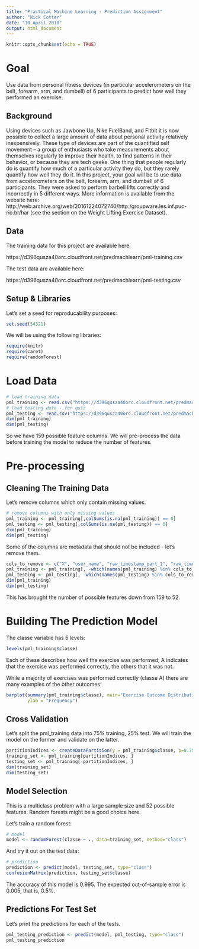 ```yaml
---
title: "Practical Machine Learning - Prediction Assignment"
author: "Nick Cotter"
date: "10 April 2018"
output: html_document
---
```


```r
knitr::opts_chunk$set(echo = TRUE)
```


# Goal

Use data from personal fitness devices (in particular accelerometers on the belt, forearm, arm, and dumbell) of 6 participants to predict how well they performed an exercise.

## Background

Using devices such as Jawbone Up, Nike FuelBand, and Fitbit it is now possible to collect a large amount of data about personal activity relatively inexpensively. These type of devices are part of the quantified self movement – a group of enthusiasts who take measurements about themselves regularly to improve their health, to find patterns in their behavior, or because they are tech geeks. One thing that people regularly do is quantify how much of a particular activity they do, but they rarely quantify how well they do it. In this project, your goal will be to use data from accelerometers on the belt, forearm, arm, and dumbell of 6 participants. They were asked to perform barbell lifts correctly and incorrectly in 5 different ways. More information is available from the website here: http://web.archive.org/web/20161224072740/http:/groupware.les.inf.puc-rio.br/har 
(see the section on the Weight Lifting Exercise Dataset).

## Data

The training data for this project are available here:

https://d396qusza40orc.cloudfront.net/predmachlearn/pml-training.csv

The test data are available here:

https://d396qusza40orc.cloudfront.net/predmachlearn/pml-testing.csv


## Setup & Libraries

Let's set a seed for reproducability purposes:
```r
set.seed(54321)
```

We will be using the following libraries:
```r
require(knitr)
require(caret)
require(randomForest)
```

# Load Data

```r
# load training data
pml_training <- read.csv("https://d396qusza40orc.cloudfront.net/predmachlearn/pml-training.csv", na.strings=c("NA","#DIV/0!", ""))
# load testing data - for quiz
pml_testing <- read.csv("https://d396qusza40orc.cloudfront.net/predmachlearn/pml-testing.csv", na.strings=c("NA","#DIV/0!", ""))
dim(pml_training)
dim(pml_testing)
```
So we have 159 possible feature columns. We will pre-process the data before training the model to reduce the number of features.

# Pre-processing

## Cleaning The Training Data

Let's remove columns which only contain missing values.
```r
# remove columns with only missing values
pml_training <- pml_training[,colSums(is.na(pml_training)) == 0]
pml_testing <- pml_testing[,colSums(is.na(pml_testing)) == 0]
dim(pml_training)
dim(pml_testing)
```

Some of the columns are metadata that should not be included - let's remove them.
```r
cols_to_remove <- c("X", "user_name", "raw_timestamp_part_1", "raw_timestamp_part_2", "cvtd_timestamp", "new_window", "num_window")
pml_training <- pml_training[, -which(names(pml_training) %in% cols_to_remove)]
pml_testing <- pml_testing[, -which(names(pml_testing) %in% cols_to_remove)]
dim(pml_training)
dim(pml_testing)
```

This has brought the number of possible features down from 159 to 52.

# Building The Prediction Model

The classe variable has 5 levels:

```r
levels(pml_training$classe)
```

Each of these describes how well the exercise was performed; A indicates that the exercise was performed correctly, the others that it was not.

While a majority of exercises was performed correctly (classe A) there are many examples of the other outcomes:

```r
barplot(summary(pml_training$classe), main="Exercise Outcome Distribution", xlab="Outcome (classe)",
        ylab = "Frequency")
```


## Cross Validation

Let's split the pml_training data into 75% training, 25% test. We will train the model on the former and validate on the latter.

```r
partitionIndices <- createDataPartition(y = pml_training$classe, p=0.75, list=FALSE)
training_set <- pml_training[partitionIndices, ]
testing_set <- pml_training[-partitionIndices, ]
dim(training_set)
dim(testing_set)
```


## Model Selection

This is a multiclass problem with a large sample size and 52 possible features. Random forests might be a good choice here.

Let's train a random forest:

```r
# model
model <- randomForest(classe ~ ., data=training_set, method="class")
```

And try it out on the test data:

```r
# prediction
prediction <- predict(model, testing_set, type="class")
confusionMatrix(prediction, testing_set$classe)
```

The accuracy of this model is 0.995. The expected out-of-sample error is 0.005, that is, 0.5%.

## Predictions For Test Set

Let's print the predictions for each of the tests.

```r
pml_testing_prediction <- predict(model, pml_testing, type="class")
pml_testing_prediction
```
